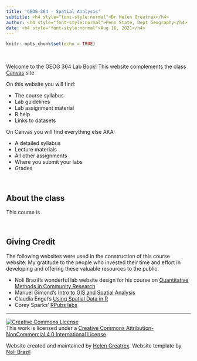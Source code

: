 ```yaml
---
title: 'GEOG-364 - Spatial Analysis'
subtitle: <h4 style="font-style:normal">Dr Helen Greatrex</h4>
author: <h4 style="font-style:normal">Penn State, Dept Geography</h4>
date: <h4 style="font-style:normal">Aug 16, 2021</h4>
---
```



<style>
p.comment {
background-color: #DBDBDB;
padding: 10px;
border: 1px solid black;
margin-left: 25px;
border-radius: 5px;
font-style: italic;
}

.figure {
   margin-top: 20px;
   margin-bottom: 20px;
}

h1.title {
  font-weight: bold;
  font-family: Arial;  
}

h2.title {
  font-family: Arial;  
}

</style>


<style type="text/css">
#TOC {
  font-size: 13px;
  font-family: Arial;
}
</style>

</style>

```r
knitr::opts_chunk$set(echo = TRUE)
```

\


Welcome to the GEOG 364 Lab Book!  This website complements the class [Canvas](https://canvas.psu.edu/) site  

On this website you will find:

* The course syllabus
* Lab guidelines 
* Lab assignment material
* R help
* Links to datasets

On Canvas you will find everything else AKA:

* A detailed syllabus
* Lecture materials
* All other assignments
* Where you submit your labs
* Grades

\


## About the class

This course is 

<br>

## Giving Credit

The following websites were used in the construction of this course website. My gratitude to the people who invested their time and effort in developing and offering these valuable resources to the public.

* Noli Brazil's wonderful lab website design for his course on [Quantitative Methods in Community Research](https://crd150.github.io/index.html)
* Manuel Gimond's [Intro to GIS and Spatial Analysis](https://mgimond.github.io/Spatial/index.html)
* Claudia Engel's [Using Spatial Data in R](https://cengel.github.io/R-spatial/)
* Corey Sparks' [RPubs labs](https://rpubs.com/corey_sparks)




***
<a rel="license" href="http://creativecommons.org/licenses/by-nc/4.0/"><img alt="Creative Commons License" style="border-width:0" src="https://i.creativecommons.org/l/by-nc/4.0/88x31.png" /></a><br />This work is licensed under a <a rel="license" href="http://creativecommons.org/licenses/by-nc/4.0/">Creative Commons Attribution-NonCommercial 4.0 International License</a>.


Website created and maintained by [Helen Greatrex](https://www.geog.psu.edu/directory/helen-greatrex). Website template by [Noli Brazil](https://nbrazil.faculty.ucdavis.edu/)